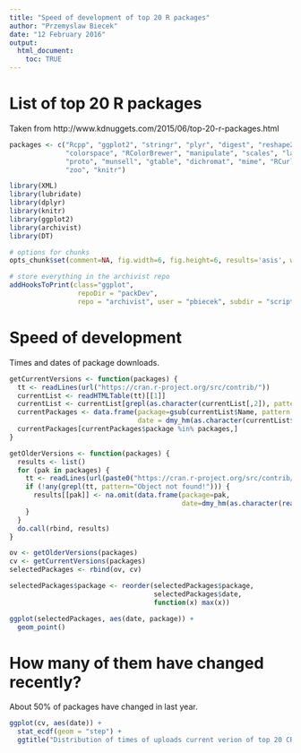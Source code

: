 ```yaml
---
title: "Speed of development of top 20 R packages"
author: "Przemyslaw Biecek"
date: "12 February 2016"
output: 
  html_document:
    toc: TRUE
---
```


# List of top 20 R packages

Taken from  http://www.kdnuggets.com/2015/06/top-20-r-packages.html

```r
packages <- c("Rcpp", "ggplot2", "stringr", "plyr", "digest", "reshape2", 
              "colorspace", "RColorBrewer", "manipulate", "scales", "labeling", 
              "proto", "munsell", "gtable", "dichromat", "mime", "RCurl", "bitops", 
              "zoo", "knitr")
```

```r
library(XML)
library(lubridate)
library(dplyr)
library(knitr)
library(ggplot2)
library(archivist)
library(DT)

# options for chunks
opts_chunk$set(comment=NA, fig.width=6, fig.height=6, results='asis', warning=FALSE, message=FALSE, cache=FALSE)

# store everything in the archivist repo
addHooksToPrint(class="ggplot",
                 repoDir = "packDev", 
                 repo = "archivist", user = "pbiecek", subdir = "scripts/packDev")

```

# Speed of development

Times and dates of package downloads. 

```r
getCurrentVersions <- function(packages) {
  tt <- readLines(url("https://cran.r-project.org/src/contrib/"))
  currentList <- readHTMLTable(tt)[[1]]
  currentList <- currentList[grepl(as.character(currentList[,2]), pattern="gz$"),]
  currentPackages <- data.frame(package=gsub(currentList$Name, pattern = "_.*$", replacement=""),
                                date = dmy_hm(as.character(currentList$`Last modified`)))
  currentPackages[currentPackages$package %in% packages,] 
}

getOlderVersions <- function(packages) {
  results <- list()
  for (pak in packages) {
    tt <- readLines(url(paste0("https://cran.r-project.org/src/contrib/Archive/",pak)))
    if (!any(grepl(tt, pattern="Object not found!"))) {
      results[[pak]] <- na.omit(data.frame(package=pak,
                                           date=dmy_hm(as.character(readHTMLTable(tt)[[1]][,3]))))
    }
  }
  do.call(rbind, results)
}

ov <- getOlderVersions(packages)
cv <- getCurrentVersions(packages)
selectedPackages <- rbind(ov, cv)

selectedPackages$package <- reorder(selectedPackages$package,
                                    selectedPackages$date,
                                    function(x) max(x))

ggplot(selectedPackages, aes(date, package)) +
  geom_point()
```

# How many of them have changed recently?

About 50% of packages have changed in last year.

```r
ggplot(cv, aes(date)) +
  stat_ecdf(geom = "step") +
  ggtitle("Distribution of times of uploads current verion of top 20 CRAN package")
```

